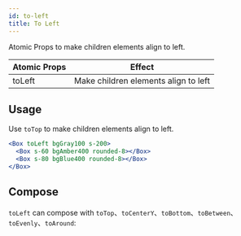 ```yaml
---
id: to-left
title: To Left
---
```


Atomic Props to make children elements align to left.


| Atomic Props | Effect                               |
| ------------ | ------------------------------------ |
| toLeft       | Make children elements align to left |

## Usage

Use `toTop` to make children elements align to left.

```jsx live
<Box toLeft bgGray100 s-200>
  <Box s-60 bgAmber400 rounded-8></Box>
  <Box s-80 bgBlue400 rounded-8></Box>
</Box>
```

## Compose

`toLeft` can compose with `toTop`、`toCenterY`、`toBottom`、`toBetween`、`toEvenly`、`toAround`:

<LayoutEngine3 />
